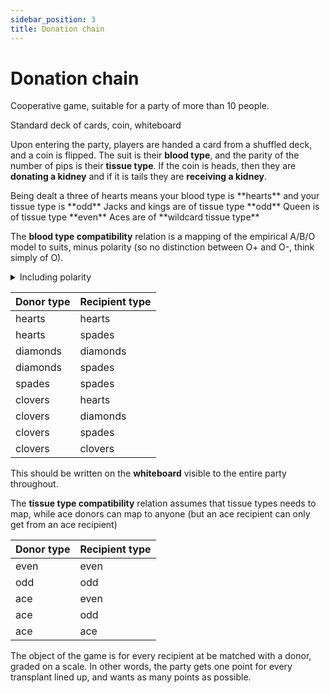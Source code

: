 ```yaml
---
sidebar_position: 3
title: Donation chain
---
```



# Donation chain

Cooperative game, suitable for a party of more than 10 people.

<Admonition type="info" title="Equipment"> 
<p>
Standard deck of cards, coin, whiteboard
</p>
</Admonition>

Upon entering the party, players are handed a card from a shuffled deck, and a coin is flipped. The suit is their **blood type**, and the parity of the number of pips is their **tissue type**. If the coin is heads, then they are **donating a kidney** and if it is tails they are **receiving a kidney**.

<Tabs lazy> 
<TabItem value="three-of-hearts" label="Three of hearts" default> 
Being dealt a three of hearts means your blood type is **hearts** and your tissue type is **odd**
</TabItem> 
<TabItem value="jacks-kings" label="Jacks and kings"> 
Jacks and kings are of tissue type **odd**
</TabItem> 
<TabItem value="queens" label="Queens">
Queen is of tissue type **even**
</TabItem>
<TabItem value="aces" label="Aces">
Aces are of **wildcard tissue type**
</TabItem>

The **blood type compatibility** relation is a mapping of the empirical A/B/O model to suits, minus polarity (so no distinction between O+ and O-, think simply of O).

<details> 
<summary>
Including polarity
</summary>
<p>
If you have above a certain threshold of people, it may be compelling to add another bit (like two decks of cards, one red on the back one blue on the back, shuffled together) to include polarity, but I think simply 4 blood types is compelling for the size of the first party I'm playing this at. 
</p>
</details>

| Donor type | Recipient type |
| ---------- | -------------- |
| hearts     | hearts         |
| hearts     | spades         |
| diamonds   | diamonds       |
| diamonds   | spades         |
| spades     | spades         |
| clovers    | hearts         |
| clovers    | diamonds       |
| clovers    | spades         |
| clovers    | clovers        |

This should be written on the **whiteboard** visible to the entire party throughout.

The **tissue type compatibility** relation assumes that tissue types needs to map, while ace donors can map to anyone (but an ace recipient can only get from an ace recipient)

| Donor type | Recipient type |
| ---------- | -------------- |
| even       | even           |
| odd        | odd            |
| ace        | even           |
| ace        | odd            |
| ace        | ace            |

The object of the game is for every recipient at be matched with a donor, graded on a scale. In other words, the party gets one point for every transplant lined up, and wants as many points as possible.

